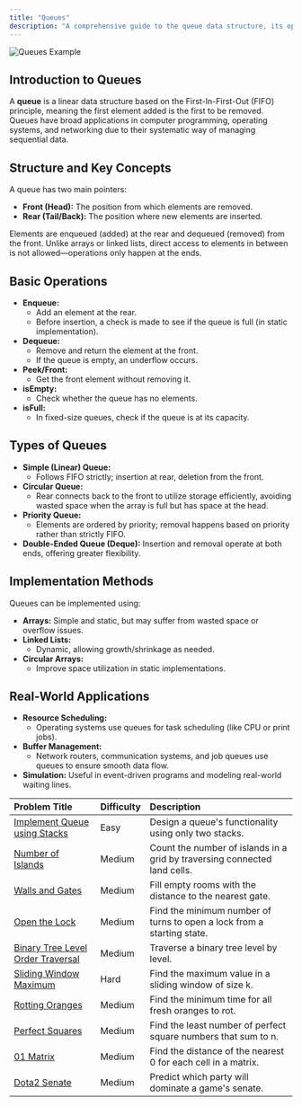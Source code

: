 ```yaml
---
title: "Queues"
description: "A comprehensive guide to the queue data structure, its operations, implementations, and real-world applications."
---
```


![Queues Example](/images/queue-diagram.png)

## Introduction to Queues

A **queue** is a linear data structure based on the First-In-First-Out (FIFO) principle, meaning the first element added is the first to be removed. Queues have broad applications in computer programming, operating systems, and networking due to their systematic way of managing sequential data.

## Structure and Key Concepts

A queue has two main pointers:

- **Front (Head):** The position from which elements are removed.
- **Rear (Tail/Back):** The position where new elements are inserted.

Elements are enqueued (added) at the rear and dequeued (removed) from the front. Unlike arrays or linked lists, direct access to elements in between is not allowed—operations only happen at the ends.

## Basic Operations

- **Enqueue:**
  - Add an element at the rear.
  - Before insertion, a check is made to see if the queue is full (in static implementation).
- **Dequeue:**
  - Remove and return the element at the front.
  - If the queue is empty, an underflow occurs.
- **Peek/Front:**
  - Get the front element without removing it.
- **isEmpty:**
  - Check whether the queue has no elements.
- **isFull:**
  - In fixed-size queues, check if the queue is at its capacity.

## Types of Queues

- **Simple (Linear) Queue:**
  - Follows FIFO strictly; insertion at rear, deletion from the front.
- **Circular Queue:**
  - Rear connects back to the front to utilize storage efficiently, avoiding wasted space when the array is full but has space at the head.
- **Priority Queue:**
  - Elements are ordered by priority; removal happens based on priority rather than strictly FIFO.
- **Double-Ended Queue (Deque):** Insertion and removal operate at both ends, offering greater flexibility.

## Implementation Methods

Queues can be implemented using:

- **Arrays:** Simple and static, but may suffer from wasted space or overflow issues.
- **Linked Lists:**
  - Dynamic, allowing growth/shrinkage as needed.
- **Circular Arrays:**
  - Improve space utilization in static implementations.

## Real-World Applications

- **Resource Scheduling:**
  - Operating systems use queues for task scheduling (like CPU or print jobs).
- **Buffer Management:**
  - Network routers, communication systems, and job queues use queues to ensure smooth data flow.
- **Simulation:** Useful in event-driven programs and modeling real-world waiting lines.

| Problem Title                                                                                         | Difficulty | Description                                                               |
| :---------------------------------------------------------------------------------------------------- | :--------- | :------------------------------------------------------------------------ |
| [Implement Queue using Stacks](https://leetcode.com/problems/implement-queue-using-stacks/)           | Easy       | Design a queue's functionality using only two stacks.                     |
| [Number of Islands](https://leetcode.com/problems/number-of-islands/)                                 | Medium     | Count the number of islands in a grid by traversing connected land cells. |
| [Walls and Gates](https://leetcode.com/problems/walls-and-gates/)                                     | Medium     | Fill empty rooms with the distance to the nearest gate.                   |
| [Open the Lock](https://leetcode.com/problems/open-the-lock/)                                         | Medium     | Find the minimum number of turns to open a lock from a starting state.    |
| [Binary Tree Level Order Traversal](https://leetcode.com/problems/binary-tree-level-order-traversal/) | Medium     | Traverse a binary tree level by level.                                    |
| [Sliding Window Maximum](https://leetcode.com/problems/sliding-window-maximum/)                       | Hard       | Find the maximum value in a sliding window of size k.                     |
| [Rotting Oranges](https://leetcode.com/problems/rotting-oranges/)                                     | Medium     | Find the minimum time for all fresh oranges to rot.                       |
| [Perfect Squares](https://leetcode.com/problems/perfect-squares/)                                     | Medium     | Find the least number of perfect square numbers that sum to n.            |
| [01 Matrix](https://leetcode.com/problems/01-matrix/)                                                 | Medium     | Find the distance of the nearest 0 for each cell in a matrix.             |
| [Dota2 Senate](https://leetcode.com/problems/dota2-senate/)                                           | Medium     | Predict which party will dominate a game's senate.                        |
